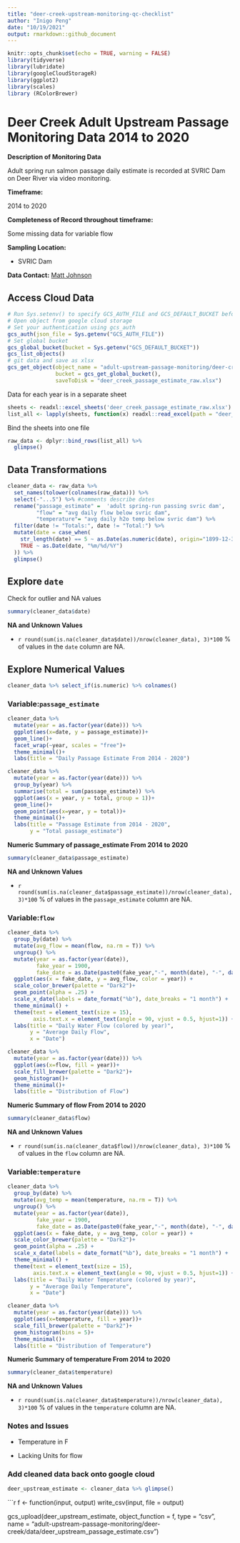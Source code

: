 ```yaml
---
title: "deer-creek-upstream-monitoring-qc-checklist"
author: "Inigo Peng"
date: "10/19/2021"
output: rmarkdown::github_document
---
```

```r
knitr::opts_chunk$set(echo = TRUE, warning = FALSE)
library(tidyverse)
library(lubridate)
library(googleCloudStorageR)
library(ggplot2)
library(scales)
library (RColorBrewer)
```

# Deer Creek Adult Upstream Passage Monitoring Data 2014 to 2020 

**Description of Monitoring Data**

Adult spring run salmon passage daily estimate is recorded at SVRIC Dam on Deer River via video monitoring.

**Timeframe:** 

2014 to 2020

**Completeness of Record throughout timeframe:**

Some missing data for variable flow

**Sampling Location:** 

* SVRIC Dam   

**Data Contact:** [Matt Johnson](mailto:Matt.Johnson@wildlife.ca.gov)

## Access Cloud Data

```r
# Run Sys.setenv() to specify GCS_AUTH_FILE and GCS_DEFAULT_BUCKET before running
# Open object from google cloud storage
# Set your authentication using gcs_auth
gcs_auth(json_file = Sys.getenv("GCS_AUTH_FILE"))
# Set global bucket 
gcs_global_bucket(bucket = Sys.getenv("GCS_DEFAULT_BUCKET"))
gcs_list_objects()
# git data and save as xlsx
gcs_get_object(object_name = "adult-upstream-passage-monitoring/deer-creek/data-raw/Deer Creek SRCS Daily Video Passage Estimates 2014-2020.xlsx",
               bucket = gcs_get_global_bucket(),
               saveToDisk = "deer_creek_passage_estimate_raw.xlsx")
```

Data for each year is in a separate sheet 
```r
sheets <- readxl::excel_sheets('deer_creek_passage_estimate_raw.xlsx')
list_all <- lapply(sheets, function(x) readxl::read_excel(path = "deer_creek_passage_estimate_raw.xlsx", sheet = x, col_types = c("text", "numeric", "numeric", "numeric", "text")))
```
Bind the sheets into one file
```r
raw_data <- dplyr::bind_rows(list_all) %>% 
  glimpse()
```

## Data Transformations

```r
cleaner_data <- raw_data %>% 
  set_names(tolower(colnames(raw_data))) %>% 
  select(-"...5") %>% #comments describe dates
  rename("passage_estimate" =  'adult spring-run passing svric dam',
         "flow" = "avg daily flow below svric dam",
         "temperature"= "avg daily h2o temp below svric dam") %>% 
  filter(date != "Totals:", date != "Total:") %>%
  mutate(date = case_when(
    str_length(date) == 5 ~ as.Date(as.numeric(date), origin="1899-12-30"),
    TRUE ~ as.Date(date, "%m/%d/%Y")
  )) %>% 
  glimpse()
```

## Explore `date`

Check for outlier and NA values

```r
summary(cleaner_data$date)
```

**NA and Unknown Values**  

*  `r round(sum(is.na(cleaner_data$date))/nrow(cleaner_data), 3)*100` % of values in the `date` column are NA.

## Explore Numerical Values

```r
cleaner_data %>% select_if(is.numeric) %>% colnames()
```


### Variable:`passage_estimate` 
```r
cleaner_data %>% 
  mutate(year = as.factor(year(date))) %>% 
  ggplot(aes(x=date, y = passage_estimate))+
  geom_line()+
  facet_wrap(~year, scales = "free")+
  theme_minimal()+
  labs(title = "Daily Passage Estimate From 2014 - 2020")
```


```r
cleaner_data %>% 
  mutate(year = as.factor(year(date))) %>% 
  group_by(year) %>% 
  summarise(total = sum(passage_estimate)) %>%
  ggplot(aes(x = year, y = total, group = 1))+
  geom_line()+
  geom_point(aes(x=year, y = total))+
  theme_minimal()+
  labs(title = "Passage Estimate from 2014 - 2020",
       y = "Total passage_estimate")
```

**Numeric Summary of passage_estimate From 2014 to 2020**
```r
summary(cleaner_data$passage_estimate)
```

**NA and Unknown Values**  

*  `r round(sum(is.na(cleaner_data$passage_estimate))/nrow(cleaner_data), 3)*100` % of values in the `passage_estimate` column are NA.

### Variable:`flow`

```r
cleaner_data %>% 
  group_by(date) %>%
  mutate(avg_flow = mean(flow, na.rm = T)) %>%
  ungroup() %>% 
  mutate(year = as.factor(year(date)),
         fake_year = 1900,
         fake_date = as.Date(paste0(fake_year,"-", month(date), "-", day(date)))) %>% 
  ggplot(aes(x = fake_date, y = avg_flow, color = year)) + 
  scale_color_brewer(palette = "Dark2")+
  geom_point(alpha = .25) + 
  scale_x_date(labels = date_format("%b"), date_breaks = "1 month") + 
  theme_minimal() + 
  theme(text = element_text(size = 15),
        axis.text.x = element_text(angle = 90, vjust = 0.5, hjust=1)) + 
  labs(title = "Daily Water Flow (colored by year)",
       y = "Average Daily Flow", 
       x = "Date")  
```
```r
cleaner_data %>% 
  mutate(year = as.factor(year(date))) %>% 
  ggplot(aes(x=flow, fill = year))+
  scale_fill_brewer(palette = "Dark2")+
  geom_histogram()+
  theme_minimal()+
  labs(title = "Distribution of Flow")
```

**Numeric Summary of flow From 2014 to 2020**
```r
summary(cleaner_data$flow)
```

**NA and Unknown Values**  

*  `r round(sum(is.na(cleaner_data$flow))/nrow(cleaner_data), 3)*100` % of values in the `flow` column are NA.

### Variable:`temperature`

```r
cleaner_data %>% 
  group_by(date) %>%
  mutate(avg_temp = mean(temperature, na.rm = T)) %>%
  ungroup() %>% 
  mutate(year = as.factor(year(date)),
         fake_year = 1900,
         fake_date = as.Date(paste0(fake_year,"-", month(date), "-", day(date)))) %>% 
  ggplot(aes(x = fake_date, y = avg_temp, color = year)) + 
  scale_color_brewer(palette = "Dark2")+
  geom_point(alpha = .25) + 
  scale_x_date(labels = date_format("%b"), date_breaks = "1 month") + 
  theme_minimal() + 
  theme(text = element_text(size = 15),
        axis.text.x = element_text(angle = 90, vjust = 0.5, hjust=1)) + 
  labs(title = "Daily Water Temperature (colored by year)",
       y = "Average Daily Temperature", 
       x = "Date")  
```

```r
cleaner_data %>% 
  mutate(year = as.factor(year(date))) %>% 
  ggplot(aes(x=temperature, fill = year))+
  scale_fill_brewer(palette = "Dark2")+
  geom_histogram(bins = 5)+
  theme_minimal()+
  labs(title = "Distribution of Temperature")
```

**Numeric Summary of temperature From 2014 to 2020**
```r
summary(cleaner_data$temperature)
```

**NA and Unknown Values**  

*  `r round(sum(is.na(cleaner_data$temperature))/nrow(cleaner_data), 3)*100` % of values in the `temperature` column are NA.

### Notes and Issues

* Temperature in F

* Lacking Units for flow

### Add cleaned data back onto google cloud
```r
deer_upstream_estimate <- cleaner_data %>% glimpse()
```

```r
f <- function(input, output) write_csv(input, file = output)

gcs_upload(deer_upstream_estimate,
           object_function = f,
           type = "csv",
           name = "adult-upstream-passage-monitoring/deer-creek/data/deer_upstream_passage_estimate.csv")
